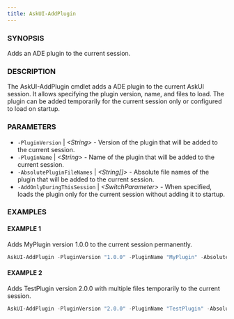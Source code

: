 ```yaml
---
title: AskUI-AddPlugin
---
```



### SYNOPSIS

Adds an ADE plugin to the current session.

### DESCRIPTION

The AskUI-AddPlugin cmdlet adds a ADE plugin to the current AskUI session. It allows specifying
the plugin version, name, and files to load. The plugin can be added temporarily for the 
current session only or configured to load on startup.

### PARAMETERS

- `-PluginVersion` | _&lt;String&gt;_ - Version of the plugin that will be added to the current session. 
- `-PluginName` | _&lt;String&gt;_ - Name of the plugin that will be added to the current session. 
- `-AbsolutePluginFileNames` | _&lt;String[]&gt;_ - Absolute file names of the plugin that will be added to the current session. 
- `-AddOnlyDuringThisSession` | _&lt;SwitchParameter&gt;_ - When specified, loads the plugin only for the current session without adding it to startup.

### EXAMPLES

#### EXAMPLE 1

Adds MyPlugin version 1.0.0 to the current session permanently.

```powershell
AskUI-AddPlugin -PluginVersion "1.0.0" -PluginName "MyPlugin" -AbsolutePluginFileNames "C:\Plugins\MyPlugin.ps1"
```
 
#### EXAMPLE 2

Adds TestPlugin version 2.0.0 with multiple files temporarily to the current session.

```powershell
AskUI-AddPlugin -PluginVersion "2.0.0" -PluginName "TestPlugin" -AbsolutePluginFileNames @("C:\Plugins\MyCommandlet.ps1","C:\Plugins\Test2.ps1") -AddOnlyDuringThisSession
```

